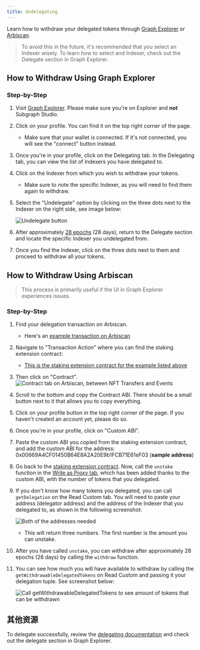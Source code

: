 ```yaml
---
title: Undelegating
---
```


Learn how to withdraw your delegated tokens through [Graph Explorer](https://thegraph.com/explorer) or [Arbiscan](https://arbiscan.io/).

> To avoid this in the future, it's recommended that you select an Indexer wisely. To learn how to select and Indexer, check out the Delegate section in Graph Explorer.

## How to Withdraw Using Graph Explorer

### Step-by-Step

1. Visit [Graph Explorer](https://thegraph.com/explorer). Please make sure you're on Explorer and **not** Subgraph Studio.

2. Click on your profile. You can find it on the top right corner of the page.

   - Make sure that your wallet is connected. If it's not connected, you will see the "connect" button instead.

3. Once you're in your profile, click on the Delegating tab. In the Delegating tab, you can view the list of Indexers you have delegated to.

4. Click on the Indexer from which you wish to withdraw your tokens.

   - Make sure to note the specific Indexer, as you will need to find them again to withdraw.

5. Select the "Undelegate" option by clicking on the three dots next to the Indexer on the right side, see image below:

   ![Undelegate button](/img/undelegate-button.png)

6. After approximately [28 epochs](https://thegraph.com/explorer/network/epochs?chain=arbitrum-one) (28 days), return to the Delegate section and locate the specific Indexer you undelegated from.

7. Once you find the Indexer, click on the three dots next to them and proceed to withdraw all your tokens.

## How to Withdraw Using Arbiscan

> This process is primarily useful if the UI in Graph Explorer experiences issues.

### Step-by-Step

1. Find your delegation transaction on Arbiscan.

   - Here's an [example transaction on Arbiscan](https://arbiscan.io/tx/0xcf2110eac897099f821064445041031efb32786392bdbe7544a4cb7a6b2e4f9a)

2. Navigate to "Transaction Action" where you can find the staking extension contract:

   - [This is the staking extension contract for the example listed above](https://arbiscan.io/address/0x00669A4CF01450B64E8A2A20E9b1FCB71E61eF03)

3. Then click on "Contract". ![Contract tab on Arbiscan, between NFT Transfers and Events](/img/arbiscan-contract.png)

4. Scroll to the bottom and copy the Contract ABI. There should be a small button next to it that allows you to copy everything.

5. Click on your profile button in the top right corner of the page. If you haven't created an account yet, please do so.

6. Once you're in your profile, click on "Custom ABI”.

7. Paste the custom ABI you copied from the staking extension contract, and add the custom ABI for the address: 0x00669A4CF01450B64E8A2A20E9b1FCB71E61eF03 (**sample address**)

8. Go back to the [staking extension contract](https://arbiscan.io/address/0x00669A4CF01450B64E8A2A20E9b1FCB71E61eF03#writeProxyContract). Now, call the `unstake` function in the [Write as Proxy tab](https://arbiscan.io/address/0x00669A4CF01450B64E8A2A20E9b1FCB71E61eF03#writeProxyContract), which has been added thanks to the custom ABI, with the number of tokens that you delegated.

9. If you don't know how many tokens you delegated, you can call `getDelegation` on the Read Custom tab. You will need to paste your address (delegator address) and the address of the Indexer that you delegated to, as shown in the following screenshot:

   ![Both of the addresses needed](/img/get-delegate.png)

   - This will return three numbers. The first number is the amount you can unstake.

10. After you have called `unstake`, you can withdraw after approximately 28 epochs (28 days) by calling the `withdraw` function.

11. You can see how much you will have available to withdraw by calling the `getWithdrawableDelegatedTokens` on Read Custom and passing it your delegation tuple. See screenshot below:

    ![Call `getWithdrawableDelegatedTokens` to see amount of tokens that can be withdrawn](/img/withdraw-available.png)

## 其他资源

To delegate successfully, review the [delegating documentation](/resources/roles/delegating/delegating/) and check out the delegate section in Graph Explorer.
